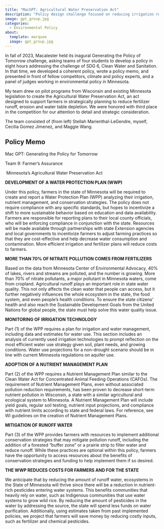 ```yaml
---
title: "MacGPT: Agricultural Water Preservation Act"
description: "Policy design challenge focused on reducing irrigation runoff and overuse in Minnesota farms."
image: gpt_group.jpg
categories:
  - Environmental Policy
about:
  template: marquee
  image: gpt_group.jpg
---
```


In fall of 2023, Macalester held its inagural Generating the Policy of Tomorrow challenge, asking teams of four students to develop a policy in eight hours addressing the challenge of SDG 6, Clean Water and Sanitation. In that time, we developed a coherent policy, wrote a policy memo, and presented in front of fellow competitors, climate and policy experts, and a panel of judges working in environmental policy in Minnesota.

My team drew on pilot programs from Wisconsin and existing Minnesota legislation to create the Agricultural Water Preservation Act, an act designed to support farmers in strategically planning to reduce fertilizer runoff, erosion and water table depletion. We were honored with third place in the competition for our attention to detail and strategic consideration.

The team consisted of (from left) Stellah Marienthal-LeGendre, myself, Cecilia Gomez Jimenez, and Maggie Wang.

## Policy Memo

```{=html}
<html><head><meta content="text/html; charset=UTF-8" http-equiv="content-type">
</head><body class="c3 doc-content"><p class="c6"><span class="c2 c1">Mac GPT: Generating the Policy for Tomorrow</span></p><p class="c6"><span class="c2 c1">Team 9: Farmer&rsquo;s Assurance</span></p><p class="c6"><span class="c1">&nbsp;</span><span class="c2 c5">Minnesota&rsquo;s Agricultural Water Preservation Act</span></p><p class="c4 c6"><span class="c2 c5"></span></p><p class="c0"><span class="c2 c5"><b>DEVELOPMENT OF A WATER PROTECTION PLAN (WWP)</b></span></p><p class="c0"><span class="c1">Under this policy, farmers in the state of Minnesota will be required to create and report a Water Protection Plan (WPP) analyzing their irrigation, nutrient management, and conservation strategies</span><span class="c2 c1">. The policy does not require compliance with any specific standards, but hopes to incentivize a shift to more sustainable behavior based on education and data availability. Farmers are responsible for reporting plans to their local county officials, who will be enforcing compliance in conjunction with the state. Resources will be made available through partnerships with state Extension agencies and local governments to incentivize farmers to adjust farming practices so that they are cost-effective and help decrease water consumption and contamination. More efficient irrigation and fertilizer plans will reduce costs to farmers.</span></p><p class="c0 c4"><span class="c1 c2"></span></p><p class="c0"><span class="c2 c5"><b>MORE THAN 70% OF NITRATE POLLUTION COMES FROM FERTILIZERS</b></span></p><p class="c0"><span class="c1">Based on the data from Minnesota Center of Environmental Advocacy, 40% of lakes, rivers and streams are polluted, and the number is growing. </span><span class="c1 c7">More than 70% of nitrate pollutants, a major pollutant in Minnesota waters, come from cropland. </span><span class="c2 c1">Agricultural runoff plays an important role in state water quality. This not only affects the clean water that people can access, but it further negatively influences the whole ecosystem in the state, the food system, and even people&rsquo;s health conditions. To ensure the state citizens&rsquo; health and also reach the Sustainable Development Goals from the United Nations for global people, the state must help solve this water quality issue. </span></p><p class="c0 c4"><span class="c2 c1"></span></p><p class="c0"><span class="c2 c5"><b>MONITORING OF IRRIGATION TECHNOLOGY</b></span></p><p class="c0"><span class="c2 c1">Part (1) of the WPP requires a plan for irrigation and water management, including data and estimates for water use. This section includes an analysis of currently used irrigation technologies to prompt reflection on the most efficient water use strategy given soil, plant needs, and growing conditions. Water use projections for a non-drought scenario should be in line with current Minnesota regulations on aquifer use.</span></p><p class="c0 c4"><span class="c2 c1"></span></p><p class="c0"><span class="c2 c5"><b>ADOPTION OF A NUTRIENT MANAGEMENT PLAN</b></span></p><p class="c0"><span class="c1">Part (2) of the WPP requires a Nutrient Management Plan similar to the </span><span class="c1">Clean Water Act</span><span class="c2 c1">&nbsp;for Concentrated Animal Feeding Operations (CAFOs). The requirement of Nutrient Management Plans, even without associated pollution reduction requirements, has been proven to decrease short-term nutrient pollution in Wisconsin, a state with a similar agricultural and ecological system to Minnesota. A Nutrient Management Plan will include yield goals, regular soil testing, nutrient input projections, and compliance with nutrient limits according to state and federal laws. For reference, see WI guidelines on the creation of Nutrient Management Plans.</span></p><p class="c0 c4"><span class="c2 c1"></span></p><p class="c0"><span class="c2 c5"><b>MITIGATION OF RUNOFF WATER</b></span></p><p class="c0"><span class="c2 c1">Part (3) of the WPP provides farmers with resources to implement additional conservation strategies that may mitigate pollution runoff, including the addition of a forested &ldquo;buffer zone&rdquo; or a prairie strip to filter water and reduce runoff. While these practices are optional within this policy, farmers have the opportunity to access resources about the benefits of conservation strategies and funding to help implement them if so desired.</span></p><p class="c0 c4"><span class="c2 c1"></span></p><p class="c0"><span class="c2 c5"><b>THE WWP REDUCES COSTS FOR FARMERS AND FOR THE STATE</b></span></p><p class="c0"><span class="c1">We anticipate that by reducing the amount of runoff water, ecosystems in the State of Minnesota will thrive since there will be a reduction in nutrient-rich pesticides entering water systems. This benefits communities that heavily rely on water, such as Indigenous communities that use water systems to grow wild rice. By reducing the amount of pesticides in the water by addressing the source, the state will spend less funds on water purification. Additionally, using estimates taken from past implemented policies, we project that farmers will save money by reducing costly inputs, such as fertilizer and chemical pesticides.</span></p></body></html>
```
